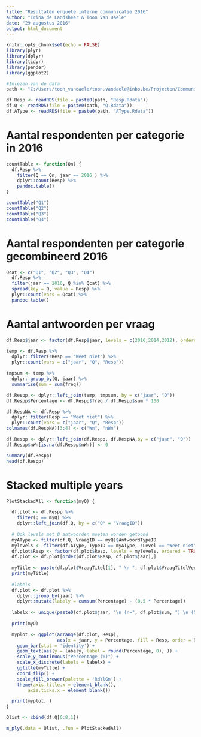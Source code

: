 ```yaml
---
title: "Resultaten enquete interne communicatie 2016"
author: "Irina de Landsheer & Toon Van Daele"
date: "29 augustus 2016"
output: html_document
---
```


```r
knitr::opts_chunk$set(echo = FALSE)
library(plyr)
library(dplyr)
library(tidyr)
library(pander)
library(ggplot2)
```


```r
#Inlezen van de data
path <- "C:/Users/toon_vandaele/toon.vandaele@inbo.be/Projecten/CommunicatieEnquete_analyse/data/"

df.Resp <- readRDS(file = paste0(path, "Resp.Rdata"))
df.Q <- readRDS(file = paste0(path, "Q.Rdata"))
df.AType <- readRDS(file = paste0(path, "AType.Rdata"))

```

# Aantal respondenten per categorie in 2016

```r

countTable <- function(Qn) { 
  df.Resp %>%
    filter(Q == Qn, jaar == 2016 ) %>%
    dplyr::count(Resp) %>%
    pandoc.table()
}

countTable("Q1")
countTable("Q2")
countTable("Q3")
countTable("Q4")
```


# Aantal respondenten per categorie gecombineerd 2016

```r
Qcat <- c("Q1", "Q2", "Q3", "Q4")
  df.Resp %>% 
  filter(jaar == 2016, Q %in% Qcat) %>%
  spread(key = Q, value = Resp) %>%
  plyr::count(vars = Qcat) %>%
  pandoc.table()  
```


# Aantal antwoorden per vraag

```r

df.Resp$jaar <- factor(df.Resp$jaar, levels = c(2016,2014,2012), ordered = TRUE)

temp <- df.Resp %>%
  dplyr::filter(!Resp == "Weet niet") %>%
  plyr::count(vars = c("jaar", "Q", "Resp"))

tmpsum <- temp %>%
  dplyr::group_by(Q, jaar) %>%
  summarise(sum = sum(freq))

df.Respp <- dplyr::left_join(temp, tmpsum, by = c("jaar", "Q"))
df.Respp$Percentage <- df.Respp$freq / df.Respp$sum * 100

df.RespNA <- df.Resp %>%
  dplyr::filter(Resp == "Weet niet") %>%
  plyr::count(vars = c("jaar", "Q", "Resp"))
colnames(df.RespNA)[3:4] <- c("Wn", "nWn")

df.Respp <- dplyr::left_join(df.Respp, df.RespNA,by = c("jaar", "Q"))
df.Respp$nWn[is.na(df.Respp$nWn)] <- 0

summary(df.Respp) 
head(df.Respp)

```


# Stacked multiple years

```r

PlotStackedAll <- function(myQ) {

  df.plot <- df.Respp %>%
    filter(Q == myQ) %>%
    dplyr::left_join(df.Q, by = c("Q" = "VraagID"))
  
  # Ook levels met 0 antwoorden moeten worden getoond
  myAType <- filter(df.Q, VraagID == myQ)$AntwoordTypeID
  mylevels <- filter(df.AType, TypeID == myAType, !Level == "Weet niet")$Level
  df.plot$Resp <- factor(df.plot$Resp, levels = mylevels, ordered = TRUE)
  df.plot <- df.plot[order(df.plot$Resp, df.plot$jaar),]
  
  myTitle <- paste(df.plot$VraagTitel[1], " \n ", df.plot$VraagTitelVervolg[1])
  print(myTitle)
  
  #labels
  df.plot <- df.plot %>%
    dplyr::group_by(jaar) %>%
    dplyr::mutate(labely = cumsum(Percentage) - (0.5 * Percentage))
  
  labelx <- unique(paste0(df.plot$jaar, "\n (n=", df.plot$sum, ") \n (NA=", df.plot$nWn))
  
  print(myQ)

  myplot <- ggplot(arrange(df.plot, Resp),
                   aes(x = jaar, y = Percentage, fill = Resp, order = Resp)) + 
    geom_bar(stat = 'identity') +
    geom_text(aes(y = labely, label = round(Percentage, 0), )) +
    scale_y_continuous("Percentage (%)") +
    scale_x_discrete(labels = labelx) +
    ggtitle(myTitle) +
    coord_flip() + 
    scale_fill_brewer(palette = 'RdYlGn') +
    theme(axis.title.x = element_blank(),
        axis.ticks.x = element_blank())

  print(myplot, )
}

Qlist <- cbind(df.Q[6:8,1])

m_ply(.data = Qlist, .fun = PlotStackedAll)


```
